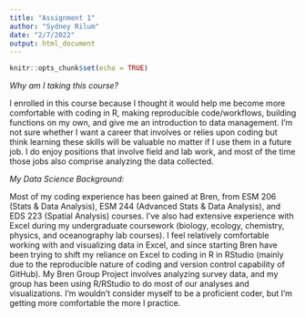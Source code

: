 ```yaml
---
title: "Assignment 1"
author: "Sydney Rilum"
date: "2/7/2022"
output: html_document
---
```


```r
knitr::opts_chunk$set(echo = TRUE)
```

*Why am I taking this course?*

I enrolled in this course because I thought it would help me become more comfortable with coding in R, making reproducible code/workflows, building functions on my own, and give me an introduction to data management. I’m not sure whether I want a career that involves or relies upon coding but think learning these skills will be valuable no matter if I use them in a future job. I do enjoy positions that involve field and lab work, and most of the time those jobs also comprise analyzing the data collected. 

*My Data Science Background:*

Most of my coding experience has been gained at Bren, from ESM 206 (Stats & Data Analysis), ESM 244 (Advanced Stats & Data Analysis), and EDS 223 (Spatial Analysis) courses. I’ve also had extensive experience with Excel during my undergraduate coursework (biology, ecology, chemistry, physics, and oceanography lab courses). I feel relatively comfortable working with and visualizing data in Excel, and since starting Bren have been trying to shift my reliance on Excel to coding in R in RStudio (mainly due to the reproducible nature of coding and version control capability of GitHub). My Bren Group Project involves analyzing survey data, and my group has been using R/RStudio to do most of our analyses and visualizations. I’m wouldn’t consider myself to be a proficient coder, but I’m getting more comfortable the more I practice.
